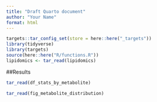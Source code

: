 ```yaml
---
title: "Draft Quarto document"
author: "Your Name"
format: html
---
```


```r
targets::tar_config_set(store = here::here("_targets"))
library(tidyverse)
library(targets)
source(here::here("R/functions.R"))
lipidomics <- tar_read(lipidomics)
```

##Results

```r
tar_read(df_stats_by_metabolite)
```

```r
tar_read(fig_metabolite_distribution)
```
